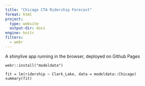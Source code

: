 ```yaml
---
title: "Chicago CTA Ridership Forecast"
format: html
project:
  type: website
  output-dir: docs
engine: knitr
filters:
  - webr
---
```


A shinylive app running in the browser, deployed on Github Pages


```webr-r

webr::install("modeldata")

fit = lm(ridership ~ Clark_Lake, data = modeldata::Chicago)
summary(fit)
```